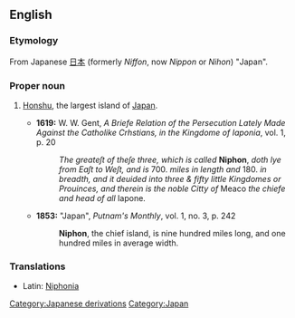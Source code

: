 ==English==
===Etymology===
From Japanese [[日本]] (formerly ''Niffon'', now ''Nippon'' or ''Nihon'') "Japan".
===Proper noun===
{{en-proper-noun}}

# {{obsolete}} [[Honshu]], the largest island of [[Japan]].
#*'''1619:''' W. W. Gent, ''A Briefe Relation of the Persecution Lately Made Against the Catholike Crhstians, in the Kingdome of Iaponia'', vol. 1, p. 20
#*:''The greateſt of theſe three, which is called'' '''Niphon''', ''doth lye from Eaſt to Weſt, and is'' 700. ''miles in length and'' 180. ''in breadth, and it deuided into three & fifty little Kingdomes or Prouinces, and therein is the noble Citty of'' Meaco ''the chiefe and head of all'' Iapone.
#*'''1853:''' "Japan", ''Putnam's Monthly'', vol. 1, no. 3, p. 242
#*:'''Niphon''', the chief island, is nine hundred miles long, and one hundred miles in average width.

===Translations===
{{top}}
*Latin: [[Niphonia]] {{f}}
{{mid}}
{{bottom}}
[[Category:Japanese derivations]]
[[Category:Japan]]